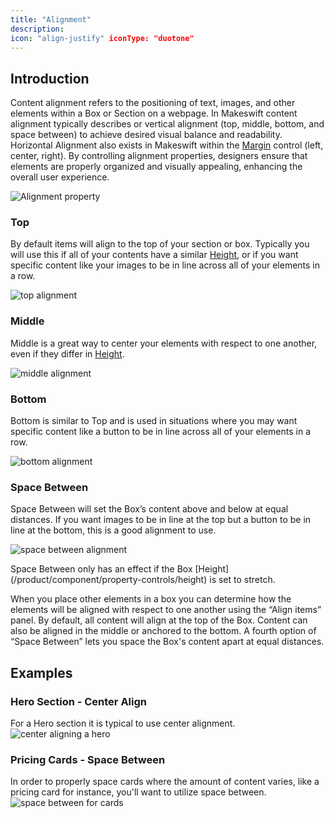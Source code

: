 ```yaml
---
title: "Alignment"
description:
icon: "align-justify" iconType: "duotone"
---
```


## Introduction

Content alignment refers to the positioning of text, images, and other elements within a Box or Section on a webpage. In Makeswift content alignment typically describes or vertical alignment (top, middle, bottom, and space between) to achieve desired visual balance and readability. Horizontal Alignment also exists in Makeswift within the [Margin](https://www.notion.so/Margin-d5fd4a7193c14c4ea795c30309dc8101?pvs=21) control (left, center, right). By controlling alignment properties, designers ensure that elements are properly organized and visually appealing, enhancing the overall user experience.

![Alignment property](public/images/builder/align1.png)

### Top

By default items will align to the top of your section or box. Typically you will use this if all of your contents have a similar [Height](/product/component/property-controls/height), or if you want specific content like your images to be in line across all of your elements in a row.

![top alignment](public/images/builder/align2.png)

### Middle

Middle is a great way to center your elements with respect to one another, even if they differ in [Height](/product/component/property-controls/height).

![middle alignment](public/images/builder/align3.png)

### Bottom

Bottom is similar to Top and is used in situations where you may want specific content like a button to be in line across all of your elements in a row.

![bottom alignment](public/images/builder/align4.png)

### Space Between

Space Between will set the Box’s content above and below at equal distances. If you want images to be in line at the top but a button to be in line at the bottom, this is a good alignment to use.

![space between alignment](public/images/builder/align5.png)

<Note>
Space Between only has an effect if the Box [Height](/product/component/property-controls/height) is set to stretch.

</Note>

When you place other elements in a box you can determine how the elements will be aligned with respect to one another using the “Align items” panel. By default, all content will align at the top of the Box. Content can also be aligned in the middle or anchored to the bottom. A fourth option of “Space Between” lets you space the Box's content apart at equal distances.

## Examples

### Hero Section - Center Align

For a Hero section it is typical to use center alignment.
![center aligning a hero](public/images/builder/align6.gif)

### Pricing Cards - Space Between

In order to properly space cards where the amount of content varies, like a pricing card for instance, you'll want to utilize space between.
![space between for cards](public/images/builder/align7.gif)
